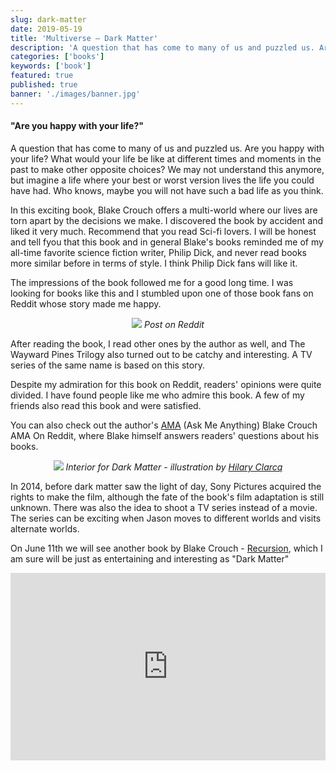 ```yaml
---
slug: dark-matter
date: 2019-05-19
title: 'Multiverse – Dark Matter'
description: 'A question that has come to many of us and puzzled us. Are you happy with your life? What would your life be like at different times and moments in the past to make other opposite choices? We may not understand this anymore, but imagine a life where your best or worst version lives the life you could have had. Who knows, maybe you will not have such a bad life as you think.'
categories: ['books']
keywords: ['book']
featured: true
published: true
banner: './images/banner.jpg'
---
```



<div align="middle">
  <Cover className="w-[300px] mb-16" src={DarkMatter} />
</div>

#### "Are you happy with your life?"

A question that has come to many of us and puzzled us. Are you happy with your life? What would your life be like at different times and moments in the past to make other opposite choices? We may not understand this anymore, but imagine a life where your best or worst version lives the life you could have had. Who knows, maybe you will not have such a bad life as you think.

In this exciting book, Blake Crouch offers a multi-world where our lives are torn apart by the decisions we make. I discovered the book by accident and liked it very much. Recommend that you read Sci-fi lovers. I will be honest and tell fyou that this book and in general Blake's books reminded me of my all-time favorite science fiction writer, Philip Dick, and never read books more similar before in terms of style. I think Philip Dick fans will like it.

The impressions of the book followed me for a good long time. I was looking for books like this and I stumbled upon one of those book fans on Reddit whose story made me happy.

<p align="center">
  <img src="https://zolianipanda.files.wordpress.com/2019/05/cleanshot-2019-05-09-at-13.55.19402x.png?w=663&h=203&zoom=2" />
  <em>Post on Reddit</em>
</p>

After reading the book, I read other ones by the author as well, and The Wayward Pines Trilogy also turned out to be catchy and interesting. A TV series of the same name is based on this story.

Despite my admiration for this book on Reddit, readers' opinions were quite divided. I have found people like me who admire this book. A few of my friends also read this book and were satisfied.

You can also check out the author's [AMA](https://www.reddit.com/r/books/comments/6khslt/im_blake_crouch_author_of_the_wayward_pines/) (Ask Me Anything) Blake Crouch AMA On Reddit, where Blake himself answers readers' questions about his books.

<p align="center">
  <img class="rounded-md" src="https://pbs.twimg.com/media/FODxClmVcAYi5wi?format=jpg&name=small" />
  <em>Interior for Dark Matter - illustration by <a href="https://twitter.com/blakecrouch1/status/1504477293002981381" target="_blank">Hilary Clarcq</a></em>
</p>

In 2014, before dark matter saw the light of day, Sony Pictures acquired the rights to make the film, although the fate of the book's film adaptation is still unknown. There was also the idea to shoot a TV series instead of a movie. The series can be exciting when Jason moves to different worlds and visits alternate worlds.

On June 11th we will see another book by Blake Crouch - [Recursion](https://www.goodreads.com/book/show/42046112-recursion), which I am sure will be just as entertaining and interesting as "Dark Matter"

<div align="middle" class="mb-20">
  <Cover src={Recursion} />
</div>

<iframe width="100%" height="300" scrolling="no" frameborder="no" src="https://w.soundcloud.com/player/?url=https%3A//api.soundcloud.com/tracks/73799584&color=%23ff5500&auto_play=false&hide_related=false&show_comments=true&show_user=true&show_reposts=false&show_teaser=true&visual=true"></iframe>
